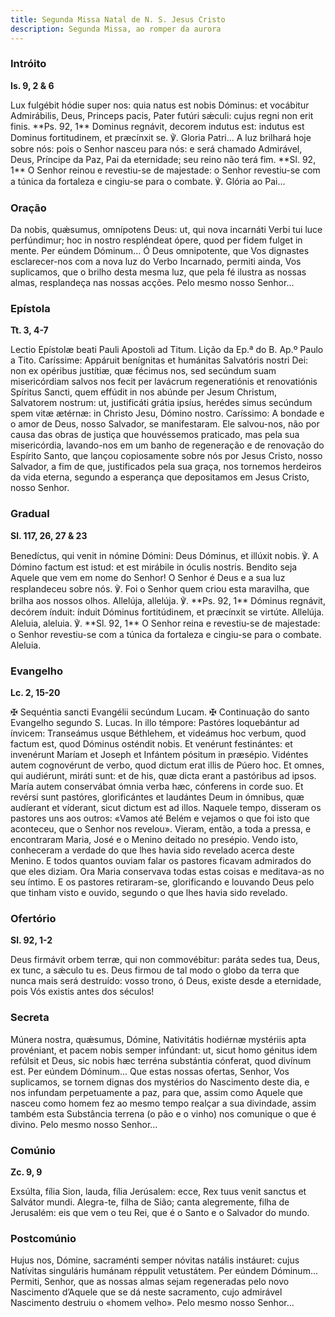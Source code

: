 ```yaml
---
title: Segunda Missa Natal de N. S. Jesus Cristo
description: Segunda Missa, ao romper da aurora
---
```


### Intróito

**Is. 9, 2 & 6**

<div class="side-by-side not-content">
  <span>
    Lux fulgébit hódie super nos: quia natus est nobis Dóminus: et vocábitur Admirábilis, Deus,
    Princeps pacis, Pater futúri sǽculi: cujus regni non erit finis. **Ps. 92, 1** Dominus regnávit,
    decorem indutus est: indutus est Dominus fortitudinem, et præcínxit se. ℣. Gloria Patri...
  </span>
  <span>
    A luz brilhará hoje sobre nós: pois o Senhor nasceu para nós: e será chamado Admirável, Deus,
    Príncipe da Paz, Pai da eternidade; seu reino não terá fim. **Sl. 92, 1** O Senhor reinou e
    revestiu-se de majestade: o Senhor revestiu-se com a túnica da fortaleza e cingiu-se para o
    combate. ℣. Glória ao Pai...
  </span>
</div>

### Oração

<div class="side-by-side not-content">
  <span>
    Da nobis, quǽsumus, omnípotens Deus: ut, qui nova incarnáti Verbi tui luce perfúndimur; hoc in
    nostro respléndeat ópere, quod per fidem fulget in mente. Per eúndem Dóminum...
  </span>
  <span>
    Ó Deus omnipotente, que Vos dignastes esclarecer-nos com a nova luz do Verbo Incarnado, permiti
    ainda, Vos suplicamos, que o brilho desta mesma luz, que pela fé ilustra as nossas almas,
    resplandeça nas nossas acções. Pelo mesmo nosso Senhor...
  </span>
</div>

### Epístola

**Tt. 3, 4-7**

<div class="side-by-side not-content">
  <span>Lectio Epístolæ beati Pauli Apostoli ad Titum.</span>
  <span>Lição da Ep.ª do B. Ap.º Paulo a Tito.</span>
  <span>
    Caríssime: Appáruit benígnitas et humánitas Salvatóris nostri Dei: non ex opéribus justítiæ, quæ
    fécimus nos, sed secúndum suam misericórdiam salvos nos fecit per lavácrum regeneratiónis et
    renovatiónis Spíritus Sancti, quem effúdit in nos abúnde per Jesum Christum, Salvatorem nostrum:
    ut, justificáti grátia ipsíus, herédes simus secúndum spem vitæ ætérnæ: in Christo Jesu, Dómino
    nostro.
  </span>
  <span>
    Caríssimo: A bondade e o amor de Deus, nosso Salvador, se manifestaram. Ele salvou-nos, não por
    causa das obras de justiça que houvéssemos praticado, mas pela sua misericórdia, lavando-nos em
    um banho de regeneração e de renovação do Espírito Santo, que lançou copiosamente sobre nós por
    Jesus Cristo, nosso Salvador, a fim de que, justificados pela sua graça, nos tornemos herdeiros
    da vida eterna, segundo a esperança que depositamos em Jesus Cristo, nosso Senhor.
  </span>
</div>

### Gradual

**Sl. 117, 26, 27 & 23**

<div class="side-by-side not-content">
  <span>
    Benedíctus, qui venit in nómine Dómini: Deus Dóminus, et illúxit nobis. ℣. A Dómino factum est
    istud: et est mirábile in óculis nostris.
  </span>
  <span>
    Bendito seja Aquele que vem em nome do Senhor! O Senhor é Deus e a sua luz resplandeceu sobre
    nós. ℣. Foi o Senhor quem criou esta maravilha, que brilha aos nossos olhos.
  </span>
  <span>
    Allelúja, allelúja. ℣. **Ps. 92, 1** Dóminus regnávit, decórem índuit: índuit Dóminus
    fortitúdinem, et præcínxit se virtúte. Allelúja.
  </span>
  <span>
    Aleluia, aleluia. ℣. **Sl. 92, 1** O Senhor reina e revestiu-se de majestade: o Senhor
    revestiu-se com a túnica da fortaleza e cingiu-se para o combate. Aleluia.
  </span>
</div>

### Evangelho

**Lc. 2, 15-20**

<div class="side-by-side not-content">
  <span>
    <span class="text-red-500">✠</span> Sequéntia sancti Evangélii secúndum Lucam.
  </span>
  <span>
    <span class="text-red-500">✠</span> Continuação do santo Evangelho segundo S. Lucas.
  </span>
  <span>
    In illo témpore: Pastóres loquebántur ad ínvicem: Transeámus usque Béthlehem, et videámus hoc
    verbum, quod factum est, quod Dóminus osténdit nobis. Et venérunt festinántes: et invenérunt
    Maríam et Joseph et Infántem pósitum in præsépio. Vidéntes autem cognovérunt de verbo, quod
    dictum erat illis de Púero hoc. Et omnes, qui audiérunt, miráti sunt: et de his, quæ dicta erant
    a pastóribus ad ipsos. María autem conservábat ómnia verba hæc, cónferens in corde suo. Et
    revérsi sunt pastóres, glorificántes et laudántes Deum in ómnibus, quæ audíerant et víderant,
    sicut dictum est ad illos.
  </span>
  <span>
    Naquele tempo, disseram os pastores uns aos outros: «Vamos até Belém e vejamos o que foi isto
    que aconteceu, que o Senhor nos revelou». Vieram, então, a toda a pressa, e encontraram Maria,
    José e o Menino deitado no presépio. Vendo isto, conheceram a verdade do que lhes havia sido
    revelado acerca deste Menino. E todos quantos ouviam falar os pastores ficavam admirados do que
    eles diziam. Ora Maria conservava todas estas coisas e meditava-as no seu íntimo. E os pastores
    retiraram-se, glorificando e louvando Deus pelo que tinham visto e ouvido, segundo o que lhes
    havia sido revelado.
  </span>
</div>

### Ofertório

**Sl. 92, 1-2**

<div class="side-by-side not-content">
  <span>
    Deus firmávit orbem terræ, qui non commovébitur: paráta sedes tua, Deus, ex tunc, a sǽculo tu
    es.
  </span>
  <span>
    Deus firmou de tal modo o globo da terra que nunca mais será destruído: vosso trono, ó Deus,
    existe desde a eternidade, pois Vós existis antes dos séculos!
  </span>
</div>

### Secreta

<div class="side-by-side not-content">
  <span>
    Múnera nostra, quǽsumus, Dómine, Nativitátis hodiérnæ mystériis apta provéniant, et pacem nobis
    semper infúndant: ut, sicut homo génitus idem refúlsit et Deus, sic nobis hæc terréna substántia
    cónferat, quod divínum est. Per eúndem Dóminum...
  </span>
  <span>
    Que estas nossas ofertas, Senhor, Vos suplicamos, se tornem dignas dos mystérios do Nascimento
    deste dia, e nos infundam perpetuamente a paz, para que, assim como Aquele que nasceu como homem
    fez ao mesmo tempo realçar a sua divindade, assim também esta Substância terrena (o pão e o
    vinho) nos comunique o que é divino. Pelo mesmo nosso Senhor...
  </span>
</div>

### Comúnio

**Zc. 9, 9**

<div class="side-by-side not-content">
  <span>
    Exsúlta, fília Sion, lauda, fília Jerúsalem: ecce, Rex tuus venit sanctus et Salvátor mundi.
  </span>
  <span>
    Alegra-te, filha de Sião; canta alegremente, filha de Jerusalém: eis que vem o teu Rei, que é o
    Santo e o Salvador do mundo.
  </span>
</div>

### Postcomúnio

<div class="side-by-side not-content">
  <span>
    Hujus nos, Dómine, sacraménti semper nóvitas natális instáuret: cujus Natívitas singuláris
    humánam réppulit vetustátem. Per eúndem Dóminum...
  </span>
  <span>
    Permiti, Senhor, que as nossas almas sejam regeneradas pelo novo Nascimento d’Aquele que se dá
    neste sacramento, cujo admirável Nascimento destruiu o «homem velho». Pelo mesmo nosso Senhor...
  </span>
</div>
